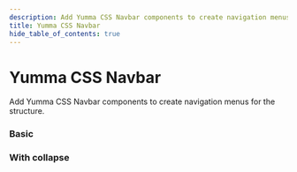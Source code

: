 ```yaml
---
description: Add Yumma CSS Navbar components to create navigation menus for the structure.
title: Yumma CSS Navbar
hide_table_of_contents: true
---
```



# Yumma CSS Navbar

Add Yumma CSS Navbar components to create navigation menus for the structure.

### Basic

<Preview
  data = {basic}
  useTabs
  useVersion = 'release'
/>

### With collapse

<Preview
  data = {withCollapse}
  useTabs
  useVersion = 'release'
/>